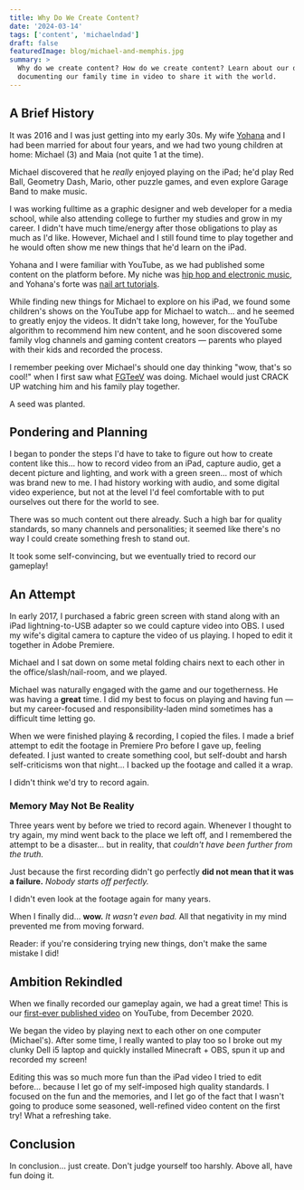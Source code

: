 ```yaml
---
title: Why Do We Create Content?
date: '2024-03-14'
tags: ['content', 'michaelndad']
draft: false
featuredImage: blog/michael-and-memphis.jpg
summary: >
  Why do we create content? How do we create content? Learn about our drive and the reasons behind
  documenting our family time in video to share it with the world.
---
```


## A Brief History

It was 2016 and I was just getting into my early 30s. My wife [Yohana](https://linktr.ee/yoyosnails)
and I had been married for about four years, and we had two young children at home: Michael (3) and
Maia (not quite 1 at the time).

Michael discovered that he _really_ enjoyed playing on the iPad; he'd play Red Ball, Geometry Dash,
Mario, other puzzle games, and even explore Garage Band to make music.

I was working fulltime as a graphic designer and web developer for a media school, while also
attending college to further my studies and grow in my career. I didn't have much time/energy after
those obligations to play as much as I'd like. However, Michael and I still found time to play
together and he would often show me new things that he'd learn on the iPad.

Yohana and I were familiar with YouTube, as we had published some content on the platform before. My
niche was [hip hop and electronic music](https://youtube.com/@missionmikemusic), and Yohana's forte
was [nail art tutorials](https://www.youtube.com/@yoyosnails).

While finding new things for Michael to explore on his iPad, we found some children's shows on the
YouTube app for Michael to watch... and he seemed to greatly enjoy the videos. It didn't take long,
however, for the YouTube algorithm to recommend him new content, and he soon discovered some family
vlog channels and gaming content creators &mdash; parents who played with their kids and recorded
the process.

I remember peeking over Michael's should one day thinking "wow, that's so cool!" when I first saw
what [FGTeeV](https://www.youtube.com/user/fgteev) was doing. Michael would just CRACK UP watching
him and his family play together.

A seed was planted.

## Pondering and Planning

I began to ponder the steps I'd have to take to figure out how to create content like this... how to
record video from an iPad, capture audio, get a decent picture and lighting, and work with a green
sreen... most of which was brand new to me. I had history working with audio, and some digital video
experience, but not at the level I'd feel comfortable with to put ourselves out there for the world
to see.

There was so much content out there already. Such a high bar for quality standards, so many channels
and personalities; it seemed like there's no way I could create something fresh to stand out.

It took some self-convincing, but we eventually tried to record our gameplay!

## An Attempt

In early 2017, I purchased a fabric green screen with stand along with an iPad lightning-to-USB
adapter so we could capture video into OBS. I used my wife's digital camera to capture the video of
us playing. I hoped to edit it together in Adobe Premiere.

Michael and I sat down on some metal folding chairs next to each other in the
office/slash/nail-room, and we played.

Michael was naturally engaged with the game and our togetherness. He was having a **great** time. I
did my best to focus on playing and having fun &mdash; but my career-focused and
responsibility-laden mind sometimes has a difficult time letting go.

When we were finished playing & recording, I copied the files. I made a brief attempt to edit the
footage in Premiere Pro before I gave up, feeling defeated. I just wanted to create something cool,
but self-doubt and harsh self-criticisms won that night... I backed up the footage and called it a
wrap.

I didn't think we'd try to record again.

<Aside>

### Memory May Not Be Reality

Three years went by before we tried to record again. Whenever I thought to try again, my mind went
back to the place we left off, and I remembered the attempt to be a disaster... but in reality, that
_couldn't have been further from the truth._

Just because the first recording didn't go perfectly **did not mean that it was a failure.** _Nobody
starts off perfectly._

I didn't even look at the footage again for many years.

When I finally did... **wow.** _It wasn't even bad._ All that negativity in my mind prevented me
from moving forward.

Reader: if you're considering trying new things, don't make the same mistake I did!

</Aside>

## Ambition Rekindled

When we finally recorded our gameplay again, we had a great time! This is our
[first-ever published video](https://www.youtube.com/watch?v=4imEkTEjMmM&t=7s) on YouTube, from
December 2020.

We began the video by playing next to each other on one computer (Michael's). After some time, I
really wanted to play too so I broke out my clunky Dell i5 laptop and quickly installed Minecraft +
OBS, spun it up and recorded my screen!

Editing this was so much more fun than the iPad video I tried to edit before... because I let go of
my self-imposed high quality standards. I focused on the fun and the memories, and I let go of the
fact that I wasn't going to produce some seasoned, well-refined video content on the first try! What
a refreshing take.

## Conclusion

In conclusion... just create. Don't judge yourself too harshly. Above all, have fun doing it.
